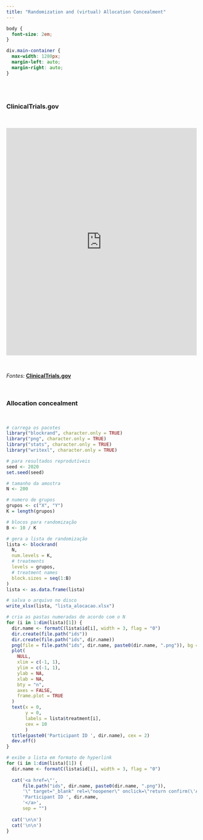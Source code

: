 ```yaml
---
title: "Randomization and (virtual) Allocation Concealment"
---
```


```css
body {
  font-size: 2em;
}

div.main-container {
  max-width: 1280px;
  margin-left: auto;
  margin-right: auto;
}
```



## {.tabset}

<br>

### **ClinicalTrials.gov** {#clinical-trial-gov}

<br>

<iframe src="https://clinicaltrials.gov/ct2/show/NCT05480982?term=UNISUAM+OR+%22Centro+Universitário+Augusto+Motta%22&draw=2&rank=6" style="width:100%; height:600px; border:0;"></iframe>

<br>

*Fontes:* [**ClinicalTrials.gov**](https://clinicaltrials.gov)

<br>

### **Allocation concealment** {#allocation-concealment}

<br>

```r
# carrega os pacotes
library("blockrand", character.only = TRUE)
library("png", character.only = TRUE)
library("stats", character.only = TRUE)
library("writexl", character.only = TRUE)

# para resultados reprodutíveis
seed <- 2020
set.seed(seed)

# tamanho da amostra
N <- 200

# numero de grupos
grupos <- c("X", "Y")
K = length(grupos)

# blocos para randomização
B <- 10 / K

# gera a lista de randomização
lista <- blockrand(
  N,
  num.levels = K,
  # treatments
  levels = grupos,
  # treatment names
  block.sizes = seq(1:B)
)
lista <- as.data.frame(lista)

# salva o arquivo no disco
write_xlsx(lista, "lista_alocacao.xlsx")

# cria as pastas numeradas de acordo com o N
for (i in 1:dim(lista)[1]) {
  dir.name <- formatC(lista$id[i], width = 3, flag = "0")
  dir.create(file.path("ids"))
  dir.create(file.path("ids", dir.name))
  png(file = file.path("ids", dir.name, paste0(dir.name, ".png")), bg = "transparent")
  plot(
    NULL,
    xlim = c(-1, 1),
    ylim = c(-1, 1),
    ylab = NA,
    xlab = NA,
    bty = "n",
    axes = FALSE,
    frame.plot = TRUE
  )
  text(x = 0,
       y = 0,
       labels = lista$treatment[i],
       cex = 10
       )
  title(paste0('Participant ID ', dir.name), cex = 2)
  dev.off()
}
```

```r

# exibe a lista em formato de hyperlink
for (i in 1:dim(lista)[1]) {
  dir.name <- formatC(lista$id[i], width = 3, flag = "0")
  
  cat('<a href=\"',
      file.path("ids", dir.name, paste0(dir.name, ".png")),
      '\" target="_blank" rel=\"noopener\" onclick=\"return confirm(\'Are you sure?\')\">',
      'Participant ID ', dir.name,
      '</a>',
      sep = "")
  
  cat('\n\n')
  cat('\n\n')
}
```
